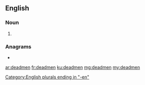 ==English==

===Noun===
{{head|en|noun plural form}}

# {{plural of|deadman|lang=en}}

===Anagrams===
* {{l|en|amended}}

[[Category:English plurals ending in "-en"]]

[[ar:deadmen]]
[[fr:deadmen]]
[[ku:deadmen]]
[[mg:deadmen]]
[[my:deadmen]]